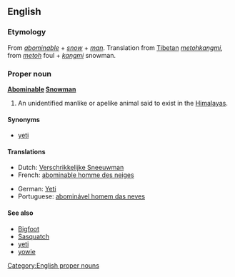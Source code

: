 ==English==
===Etymology===
From ''[[abominable]]'' + ''[[snow]]'' + ''[[man]]''. Translation from [[Tibetan]] ''[[metohkangmi]]'', from ''[[metoh]]'' foul + ''[[kangmi]]'' snowman.

===Proper noun===
'''[[abominable|Abominable]] [[snowman|Snowman]]'''

# {{cryptozoology}} An unidentified manlike or apelike animal said to exist in the [[Himalayas]].

====Synonyms====
*[[yeti]]

====Translations====
{{top}}
*Dutch: [[Verschrikkelijke Sneeuwman]] {{m}}
*French: [[abominable homme des neiges]] {{m}}
{{mid}}
*German: [[Yeti]] {{m}}
*Portuguese: [[abominável homem das neves]]
{{bottom}}

====See also====
*[[Bigfoot]]
*[[Sasquatch]]
*[[yeti]]
*[[yowie]]

[[Category:English proper nouns]]